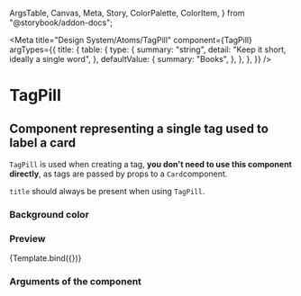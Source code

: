   ArgsTable,
  Canvas,
  Meta,
  Story,
  ColorPalette,
  ColorItem,
} from "@storybook/addon-docs";

<Meta
  title="Design System/Atoms/TagPill"
  component={TagPill}
  argTypes={{
    title: {
      table: {
        type: {
          summary: "string",
          detail: "Keep it short, ideally a single word",
        },
        defaultValue: {
          summary: "Books",
        },
      },
    },
  }}
/>

# TagPill

## Component representing a single tag used to label a card

`TagPill` is used when creating a tag, **you don't need to use this component directly**, as tags are passed by props to a `Card`component.

`title` should always be present when using `TagPill`.

### Background color

<ColorPalette>
  <ColorItem
    title="Green"
    subtitle="Shade 3 from Reasonable Colors"
    colors={{ green: "#008217" }}
  />
</ColorPalette>


### Preview

<Canvas>
  <Story
    name="TagPill"
    args={{
      title: "Sports",
    }}
  >
    {Template.bind({})}
  </Story>
</Canvas>

### Arguments of the component

<ArgsTable story="TagPill" />
